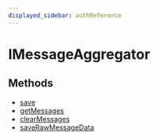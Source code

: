 ```yaml
---
displayed_sidebar: authReference
---
```



# IMessageAggregator

## Methods

- [save](../IMessageAggregator/methods/auth.IMessageAggregator.save.mdx)
- [getMessages](../IMessageAggregator/methods/auth.IMessageAggregator.getMessages.mdx)
- [clearMessages](../IMessageAggregator/methods/auth.IMessageAggregator.clearMessages.mdx)
- [saveRawMessageData](../IMessageAggregator/methods/auth.IMessageAggregator.saveRawMessageData.mdx)
